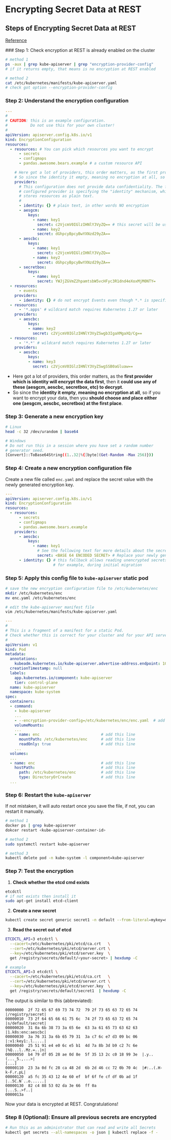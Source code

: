 # Encrypting Secret Data at REST

## Steps of Encrypting Secret Data at REST

[Reference](https://kubernetes.io/docs/tasks/administer-cluster/encrypt-data/)

<Steps>
### Step 1: Check encryption at REST is already enabled on the cluster

```bash
# method 1
ps -aux | grep kube-apiserver | grep "encryption-provider-config"
# if it returns empty, that means is no encryption at REST enabled

# method 2
cat /etc/kubernetes/manifests/kube-apiserver.yaml
# check got option --encryption-provider-config
```

### Step 2: Understand the encryption configuration

```yaml filename="sample-encryption-config.yaml"
---
#
# CAUTION: this is an example configuration.
#          Do not use this for your own cluster!
#
apiVersion: apiserver.config.k8s.io/v1
kind: EncryptionConfiguration
resources:
  - resources: # You can pick which resources you want to encrypt
      - secrets
      - configmaps
      - pandas.awesome.bears.example # a custom resource API

    # Here got a lot of providers, this order matters, as the first provider which is identity will encrypt the data first, then it could use any of these (aesgcm, aescbc, secretbox, etc) to decrypt.
    # So since the identity it empty, meaning no encryption at all, so if you want to encrypt your data, then you should choose and place either one (aesgcm, aescbc, secretbox) at the first place.
    providers:
      # This configuration does not provide data confidentiality. The first
      # configured provider is specifying the "identity" mechanism, which
      # stores resources as plain text.
      #
      - identity: {} # plain text, in other words NO encryption
      - aesgcm:
          keys:
            - name: key1
              secret: c2VjcmV0IGlzIHNlY3VyZQ== # this secret will be used for the encryption by the encryption algorithm
            - name: key2
              secret: dGhpcyBpcyBwYXNzd29yZA==
      - aescbc:
          keys:
            - name: key1
              secret: c2VjcmV0IGlzIHNlY3VyZQ==
            - name: key2
              secret: dGhpcyBpcyBwYXNzd29yZA==
      - secretbox:
          keys:
            - name: key1
              secret: YWJjZGVmZ2hpamtsbW5vcHFyc3R1dnd4eXoxMjM0NTY=
  - resources:
      - events
    providers:
      - identity: {} # do not encrypt Events even though *.* is specified below
  - resources:
      - '*.apps' # wildcard match requires Kubernetes 1.27 or later
    providers:
      - aescbc:
          keys:
          - name: key2
            secret: c2VjcmV0IGlzIHNlY3VyZSwgb3IgaXMgaXQ/Cg==
  - resources:
      - '*.*' # wildcard match requires Kubernetes 1.27 or later
    providers:
      - aescbc:
          keys:
          - name: key3
            secret: c2VjcmV0IGlzIHNlY3VyZSwgSSB0aGluaw==
```
- Here got a lot of providers, this order matters, as the **first provider which is identity will encrypt the data first**, then it **could use any of these (aesgcm, aescbc, secretbox, etc) to decrypt**.
- So since the **identity it empty**, **meaning no encryption at all**, so if you want to encrypt your data, then you **should choose and place either one (aesgcm, aescbc, secretbox) at the first place**.

### Step 3: Generate a new encryption key

```bash
# Linux
head -c 32 /dev/urandom | base64

# Windows
# Do not run this in a session where you have set a random number
# generator seed.
[Convert]::ToBase64String((1..32|%{[byte](Get-Random -Max 256)}))
```

### Step 4: Create a new encryption configuration file

Create a new file called `enc.yaml` and replace the secret value with the newly generated encryption key.

```yaml filename="enc.yaml"
---
apiVersion: apiserver.config.k8s.io/v1
kind: EncryptionConfiguration
resources:
  - resources:
      - secrets
      - configmaps
      - pandas.awesome.bears.example
    providers:
      - aescbc:
          keys:
            - name: key1
              # See the following text for more details about the secret value
              secret: <BASE 64 ENCODED SECRET> # Replace your newly generated encryption key here
      - identity: {} # this fallback allows reading unencrypted secrets;
                     # for example, during initial migration
```

### Step 5: Apply this config file to `kube-apiserver` static pod

```bash
# save the new encryption configuration file to /etc/kubernetes/enc
mkdir /etc/kubernetes/enc
mv enc.yaml /etc/kubernetes/enc

# edit the kube-apiserver manifest file
vim /etc/kubernetes/manifests/kube-apiserver.yaml
```

```yaml filename="/etc/kubernetes/manifests/kube-apiserver.yaml" {22, 25-27, 31-34}
---
#
# This is a fragment of a manifest for a static Pod.
# Check whether this is correct for your cluster and for your API server.
#
apiVersion: v1
kind: Pod
metadata:
  annotations:
    kubeadm.kubernetes.io/kube-apiserver.advertise-address.endpoint: 10.20.30.40:443
  creationTimestamp: null
  labels:
    app.kubernetes.io/component: kube-apiserver
    tier: control-plane
  name: kube-apiserver
  namespace: kube-system
spec:
  containers:
  - command:
    - kube-apiserver
    ...
    - --encryption-provider-config=/etc/kubernetes/enc/enc.yaml  # add this line
    volumeMounts:
    ...
    - name: enc                           # add this line
      mountPath: /etc/kubernetes/enc      # add this line
      readOnly: true                      # add this line
    ...
  volumes:
  ...
  - name: enc                             # add this line
    hostPath:                             # add this line
      path: /etc/kubernetes/enc           # add this line
      type: DirectoryOrCreate             # add this line
  ... 
```

### Step 6: Restart the `kube-apiserver`

If not mistaken, it will auto restart once you save the file, if not, you can restart it manually.

```bash
# method 1
docker ps | grep kube-apiserver
dokcer restart <kube-apiserver-container-id>

# method 2
sudo systemctl restart kube-apiserver

# method 3
kubectl delete pod -n kube-system -l component=kube-apiserver
```

### Step 7: Test the encryption

1. **Check whether the etcd cmd exists**

```bash
etcdctl
# if not exists then install it
sudo apt-get install etcd-client
```

2. **Create a new secret**

```bash
kubectl create secret generic secret1 -n default --from-literal=mykey=mydata
```

3. **Read the secret out of etcd**

```bash
ETCDCTL_API=3 etcdctl \
  --cacert=/etc/kubernetes/pki/etcd/ca.crt   \
  --cert=/etc/kubernetes/pki/etcd/server.crt \
  --key=/etc/kubernetes/pki/etcd/server.key  \
  get /registry/secrets/default/<your-secret> | hexdump -C

# example
ETCDCTL_API=3 etcdctl \
  --cacert=/etc/kubernetes/pki/etcd/ca.crt   \
  --cert=/etc/kubernetes/pki/etcd/server.crt \
  --key=/etc/kubernetes/pki/etcd/server.key  \
  get /registry/secrets/default/secret1  | hexdump -C
```

The output is similar to this (abbreviated):
```text
00000000  2f 72 65 67 69 73 74 72  79 2f 73 65 63 72 65 74  |/registry/secret|
00000010  73 2f 64 65 66 61 75 6c  74 2f 73 65 63 72 65 74  |s/default/secret|
00000020  31 0a 6b 38 73 3a 65 6e  63 3a 61 65 73 63 62 63  |1.k8s:enc:aescbc|
00000030  3a 76 31 3a 6b 65 79 31  3a c7 6c e7 d3 09 bc 06  |:v1:key1:.l.....|
00000040  25 51 91 e4 e0 6c e5 b1  4d 7a 8b 3d b9 c2 7c 6e  |%Q...l..Mz.=..|n|
00000050  b4 79 df 05 28 ae 0d 8e  5f 35 13 2c c0 18 99 3e  |.y..(..._5.,...>|
[...]
00000110  23 3a 0d fc 28 ca 48 2d  6b 2d 46 cc 72 0b 70 4c  |#:..(.H-k-F.r.pL|
00000120  a5 fc 35 43 12 4e 60 ef  bf 6f fe cf df 0b ad 1f  |..5C.N`..o......|
00000130  82 c4 88 53 02 da 3e 66  ff 0a                    |...S..>f..|
0000013a
```

Now your data is encrypted at REST. Congratulations!

### Step 8 (Optional): Ensure all previous secrets are encrypted

```bash
# Run this as an administrator that can read and write all Secrets
kubectl get secrets --all-namespaces -o json | kubectl replace -f -
```
</Steps>
